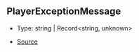 ## PlayerExceptionMessage

- Type: string \| Record\<string, unknown>

- [Source](https://github.com/Androz2091/discord-player/blob/451214b/packages/utils/src/Errors.ts#L1)